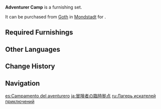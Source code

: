 {{Furnishing Infobox
|id             = 350001
|image          = Furnishing Set Adventurer Camp Display.png
|category       = Outdoor Set
|subcategory    = Set
|quality        = 4
|adeptal_energy = 390
|load           = 800
|description    = A campsite hastily made by adventurers deep in the wilds.<br />When adventurers make camp, they must be sure to place a fence down to fend wild beasts off. But since the area rarely has enough wood to create complete protection, they must often keep watch on shifts and sound the alarm to avoid any slip-ups and mishaps.
|blueprint      = [[Goth]]
}}
'''Adventurer Camp''' is a furnishing set.

It can be purchased from [[Goth]] in [[Mondstadt]] for {{Item|Mora|24|x=50,000}}.

==Required Furnishings==
{{Recipe
|type = Furnishing Set
|"The Color of the Wind" = 1
|Sturdy Pine Fence = 6
|Deadwood Road Sign = 1
|Simple Single-Person Tent = 1
|Lightning Protective Tent = 1
|"Green Fountain" = 2
|yield = 0
|sort = "The Color of the Wind";Sturdy Pine Fence;Deadwood Road Sign;Simple Single-Person Tent;Lightning Protective Tent;"Green Fountain"
}}

==Other Languages==
{{Other Languages
|en      = Adventurer Camp
|zhs     = 冒险家的临时营地
|zhs_rm  = Màoxiǎnjiā de Línshí Yíngdì
|zht     = 冒險家的臨時營地
|zht_rm  = Màoxiǎnjiā de Línshí Yíngdì
|zh_tl   = Adventurer's Temporary Camp
|ja      = 冒険者の臨時拠点
|ja_rm   = Boukensha no Rinji Kyoten
|ja_tl   = Adventurer's Temporary Base
|ko      = 모험가 임시 캠프
|ko_tl   = Adventurer's Temporary Camp
|es      = Campamento del aventurero
|es_tl   = Adventurer's Campsite
|fr      = Campement d'aventurier
|fr_tl   = Adventurer's Campsite
|ru      = Лагерь искателей приключений
|ru_tl   = Adventurers' Camp
|th      = แคมป์ชั่วคราวของนักผจญภัย
|th_rm   = Khaem Chuakhrao khong Nak Phachonphai
|th_tl   = Adventurer's Temporary Camp
|vi      = Doanh trại tạm thời của Nhà Mạo Hiểm
|vi_tl   = 
|de      = Provisorisches Abenteurerlager
|de_tl   = Provisional Adventurer Camp
|id      = Kemah Petualang
|id_tl   = Adventurer Camp
|pt      = Acampamento Temporário do Aventureiro
|pt_tl   = 
|tr      = Maceracı Kampı
|tr_tl   = 
|it      = Accampamento dell'avventuriere
|it_tl   = 
}}

==Change History==
{{Change History|1.5}}

==Navigation==
{{Furnishing Navbox/Sets|type=regular}}

[[es:Campamento del aventurero]]
[[ja:冒険者の臨時拠点]]
[[ru:Лагерь искателей приключений]]